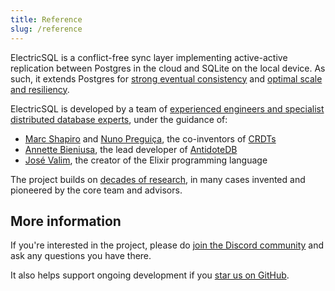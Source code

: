 ```yaml
---
title: Reference
slug: /reference
---
```



ElectricSQL is a conflict-free sync layer implementing active-active replication between Postgres in the cloud and SQLite on the local device. As such, it extends Postgres for [strong eventual consistency](../reference/consistency.mdx) and [optimal scale and resiliency](../reference/architecture.mdx).

ElectricSQL is developed by a team of [experienced engineers and specialist distributed database experts](/about/team), under the guidance of:

- [Marc Shapiro](https://lip6.fr/Marc.Shapiro) and [Nuno Preguiça](https://asc.di.fct.unl.pt/~nmp), the co-inventors of [CRDTs](https://crdt.tech)
- [Annette Bieniusa](https://softech.informatik.uni-kl.de/team/annettebieniusa), the lead developer of [AntidoteDB](https://www.antidotedb.eu)
- [José Valim](https://github.com/josevalim), the creator of the Elixir programming language

The project builds on [decades of research](../reference/literature.mdx), in many cases invented and pioneered by the core team and advisors.

<DocCardList />

## More information

If you're interested in the project, please do [join the Discord community](https://discord.electric-sql.com) and ask any questions you have there.

It also helps support ongoing development if you [star us on GitHub](https://github.com/electric-sql/electric).

